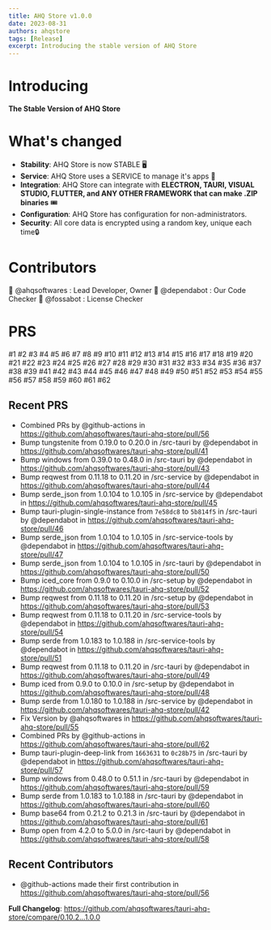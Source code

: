 ```yaml
---
title: AHQ Store v1.0.0
date: 2023-08-31
authors: ahqstore
tags: [Release]
excerpt: Introducing the stable version of AHQ Store
---
```


# Introducing
**The Stable Version of AHQ Store**

# What's changed

- **Stability**: AHQ Store is now STABLE 🖥️
- **Service**: AHQ Store uses a SERVICE to manage it's apps 🚀
- **Integration**: AHQ Store can integrate with **ELECTRON, TAURI, VISUAL STUDIO, FLUTTER, and ANY OTHER FRAMEWORK that can make .ZIP binaries** 🎟️
- **Configuration**: AHQ Store has configuration for non-administrators.
- **Security**: All core data is encrypted using a random key, unique each time🔒

# Contributors

🏅 @ahqsoftwares : Lead Developer, Owner
🥈 @dependabot : Our Code Checker
🥉 @fossabot : License Checker

# PRS

#1 #2 #3 #4 #5 #6 #7 #8 #9 #10 #11 #12 #13 #14 #15 #16 #17 #18 #19 #20 #21 #22 #23 #24 #25 #26 #27 #28 #29 #30 #31 #32 #33 #34 #35 #36 #37 #38 #39 #41 #42 #43 #44 #45 #46 #47 #48 #49 #50 #51 #52 #53 #54 #55 #56 #57 #58 #59 #60 #61 #62

## Recent PRS

- Combined PRs by @github-actions in https://github.com/ahqsoftwares/tauri-ahq-store/pull/56
- Bump tungstenite from 0.19.0 to 0.20.0 in /src-tauri by @dependabot in https://github.com/ahqsoftwares/tauri-ahq-store/pull/41
- Bump windows from 0.39.0 to 0.48.0 in /src-tauri by @dependabot in https://github.com/ahqsoftwares/tauri-ahq-store/pull/43
- Bump reqwest from 0.11.18 to 0.11.20 in /src-service by @dependabot in https://github.com/ahqsoftwares/tauri-ahq-store/pull/44
- Bump serde_json from 1.0.104 to 1.0.105 in /src-service by @dependabot in https://github.com/ahqsoftwares/tauri-ahq-store/pull/45
- Bump tauri-plugin-single-instance from `7e58dc8` to `5b814f5` in /src-tauri by @dependabot in https://github.com/ahqsoftwares/tauri-ahq-store/pull/46
- Bump serde_json from 1.0.104 to 1.0.105 in /src-service-tools by @dependabot in https://github.com/ahqsoftwares/tauri-ahq-store/pull/47
- Bump serde_json from 1.0.104 to 1.0.105 in /src-tauri by @dependabot in https://github.com/ahqsoftwares/tauri-ahq-store/pull/50
- Bump iced_core from 0.9.0 to 0.10.0 in /src-setup by @dependabot in https://github.com/ahqsoftwares/tauri-ahq-store/pull/52
- Bump reqwest from 0.11.18 to 0.11.20 in /src-setup by @dependabot in https://github.com/ahqsoftwares/tauri-ahq-store/pull/53
- Bump reqwest from 0.11.18 to 0.11.20 in /src-service-tools by @dependabot in https://github.com/ahqsoftwares/tauri-ahq-store/pull/54
- Bump serde from 1.0.183 to 1.0.188 in /src-service-tools by @dependabot in https://github.com/ahqsoftwares/tauri-ahq-store/pull/51
- Bump reqwest from 0.11.18 to 0.11.20 in /src-tauri by @dependabot in https://github.com/ahqsoftwares/tauri-ahq-store/pull/49
- Bump iced from 0.9.0 to 0.10.0 in /src-setup by @dependabot in https://github.com/ahqsoftwares/tauri-ahq-store/pull/48
- Bump serde from 1.0.180 to 1.0.188 in /src-service by @dependabot in https://github.com/ahqsoftwares/tauri-ahq-store/pull/42
- Fix Version by @ahqsoftwares in https://github.com/ahqsoftwares/tauri-ahq-store/pull/55
- Combined PRs by @github-actions in https://github.com/ahqsoftwares/tauri-ahq-store/pull/62
- Bump tauri-plugin-deep-link from `1663631` to `0c28b75` in /src-tauri by @dependabot in https://github.com/ahqsoftwares/tauri-ahq-store/pull/57
- Bump windows from 0.48.0 to 0.51.1 in /src-tauri by @dependabot in https://github.com/ahqsoftwares/tauri-ahq-store/pull/59
- Bump serde from 1.0.183 to 1.0.188 in /src-tauri by @dependabot in https://github.com/ahqsoftwares/tauri-ahq-store/pull/60
- Bump base64 from 0.21.2 to 0.21.3 in /src-tauri by @dependabot in https://github.com/ahqsoftwares/tauri-ahq-store/pull/61
- Bump open from 4.2.0 to 5.0.0 in /src-tauri by @dependabot in https://github.com/ahqsoftwares/tauri-ahq-store/pull/58

## Recent Contributors

- @github-actions made their first contribution in https://github.com/ahqsoftwares/tauri-ahq-store/pull/56

**Full Changelog**: https://github.com/ahqsoftwares/tauri-ahq-store/compare/0.10.2...1.0.0
